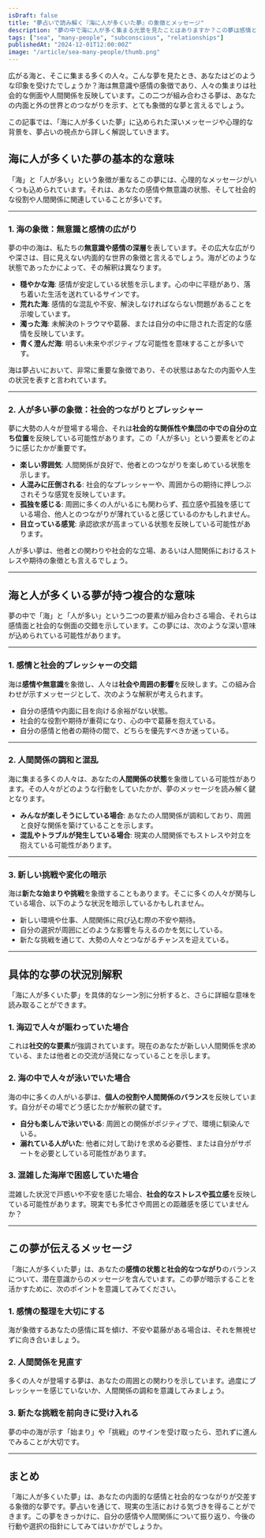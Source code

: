 ```yaml
---
isDraft: false
title: "夢占いで読み解く『海に人が多くいた夢』の象徴とメッセージ"
description: "夢の中で海に人が多く集まる光景を見たことはありますか？この夢は感情と社会的つながりを反映する特別なメッセージを秘めています。その深層的な意味について詳しく解説します。"
tags: ["sea", "many-people", "subconscious", "relationships"]
publishedAt: "2024-12-01T12:00:00Z"
image: "/article/sea-many-people/thumb.png"
---
```


広がる海と、そこに集まる多くの人々。こんな夢を見たとき、あなたはどのような印象を受けたでしょうか？海は無意識や感情の象徴であり、人々の集まりは社会的な側面や人間関係を反映しています。この二つが組み合わさる夢は、あなたの内面と外の世界とのつながりを示す、とても象徴的な夢と言えるでしょう。

この記事では、「海に人が多くいた夢」に込められた深いメッセージや心理的な背景を、夢占いの視点から詳しく解説していきます。

<TableOfContents />

## 海に人が多くいた夢の基本的な意味

「海」と「人が多い」という象徴が重なるこの夢には、心理的なメッセージがいくつも込められています。それは、あなたの感情や無意識の状態、そして社会的な役割や人間関係に関連していることが多いです。

---

### 1. 海の象徴：無意識と感情の広がり

夢の中の海は、私たちの<strong>無意識や感情の深層</strong>を表しています。その広大な広がりや深さは、目に見えない内面的な世界の象徴と言えるでしょう。海がどのような状態であったかによって、その解釈は異なります。

- <strong>穏やかな海</strong>:
  感情が安定している状態を示します。心の中に平穏があり、落ち着いた生活を送れているサインです。
- <strong>荒れた海</strong>: 感情的な混乱や不安、解決しなければならない問題があることを示唆しています。
- <strong>濁った海</strong>: 未解決のトラウマや葛藤、または自分の中に隠された否定的な感情を反映しています。
- <strong>青く澄んだ海</strong>: 明るい未来やポジティブな可能性を意味することが多いです。

海は夢占いにおいて、非常に重要な象徴であり、その状態はあなたの内面や人生の状況を表すと言われています。

---

### 2. 人が多い夢の象徴：社会的つながりとプレッシャー

夢に大勢の人々が登場する場合、それは<strong>社会的な関係性や集団の中での自分の立ち位置</strong>を反映している可能性があります。この「人が多い」という要素をどのように感じたかが重要です。

- <strong>楽しい雰囲気</strong>: 人間関係が良好で、他者とのつながりを楽しめている状態を示します。
- <strong>人混みに圧倒される</strong>: 社会的なプレッシャーや、周囲からの期待に押しつぶされそうな感覚を反映しています。
- <strong>孤独を感じる</strong>:
  周囲に多くの人がいるにも関わらず、孤立感や孤独を感じている場合、他人とのつながりが薄れていると感じているのかもしれません。
- <strong>目立っている感覚</strong>: 承認欲求が高まっている状態を反映している可能性があります。

人が多い夢は、他者との関わりや社会的な立場、あるいは人間関係におけるストレスや期待の象徴とも言えるでしょう。

---

## 海と人が多くいる夢が持つ複合的な意味

夢の中で「海」と「人が多い」という二つの要素が組み合わさる場合、それらは感情面と社会的な側面の交錯を示しています。この夢には、次のような深い意味が込められている可能性があります。

---

### 1. 感情と社会的プレッシャーの交錯

海は<strong>感情や無意識</strong>を象徴し、人々は<strong>社会や周囲の影響</strong>を反映します。この組み合わせが示すメッセージとして、次のような解釈が考えられます。

- 自分の感情や内面に目を向ける余裕がない状態。
- 社会的な役割や期待が重荷になり、心の中で葛藤を抱えている。
- 自分の感情と他者の期待の間で、どちらを優先すべきか迷っている。

---

### 2. 人間関係の調和と混乱

海に集まる多くの人々は、あなたの<strong>人間関係の状態</strong>を象徴している可能性があります。その人々がどのような行動をしていたかが、夢のメッセージを読み解く鍵となります。

- <strong>みんなが楽しそうにしている場合</strong>:
  あなたの人間関係が調和しており、周囲と良好な関係を築けていることを示します。
- <strong>混乱やトラブルが発生している場合</strong>: 現実の人間関係でもストレスや対立を抱えている可能性があります。

---

### 3. 新しい挑戦や変化の暗示

海は<strong>新たな始まりや挑戦</strong>を象徴することもあります。そこに多くの人々が関与している場合、以下のような状況を暗示しているかもしれません。

- 新しい環境や仕事、人間関係に飛び込む際の不安や期待。
- 自分の選択が周囲にどのような影響を与えるのかを気にしている。
- 新たな挑戦を通じて、大勢の人々とつながるチャンスを迎えている。

---

## 具体的な夢の状況別解釈

「海に人が多くいた夢」を具体的なシーン別に分析すると、さらに詳細な意味を読み取ることができます。

### 1. 海辺で人々が賑わっていた場合

これは<strong>社交的な要素</strong>が強調されています。現在のあなたが新しい人間関係を求めている、または他者との交流が活発になっていることを示します。

### 2. 海の中で人々が泳いでいた場合

海の中に多くの人がいる夢は、<strong>個人の役割や人間関係のバランス</strong>を反映しています。自分がその場でどう感じたかが解釈の鍵です。

- <strong>自分も楽しんで泳いでいる</strong>: 周囲との関係がポジティブで、環境に馴染んでいる。
- <strong>溺れている人がいた</strong>:
  他者に対して助けを求める必要性、または自分がサポートを必要としている可能性があります。

### 3. 混雑した海岸で困惑していた場合

混雑した状況で戸惑いや不安を感じた場合、<strong>社会的なストレスや孤立感</strong>を反映している可能性があります。現実でも多忙さや周囲との距離感を感じていませんか？

---

## この夢が伝えるメッセージ

「海に人が多くいた夢」は、あなたの<strong>感情の状態と社会的なつながり</strong>のバランスについて、潜在意識からのメッセージを含んでいます。この夢が暗示することを活かすために、次のポイントを意識してみてください。

### 1. 感情の整理を大切にする

海が象徴するあなたの感情に耳を傾け、不安や葛藤がある場合は、それを無視せずに向き合いましょう。

### 2. 人間関係を見直す

多くの人々が登場する夢は、あなたの周囲との関わりを示しています。過度にプレッシャーを感じていないか、人間関係の調和を意識してみましょう。

### 3. 新たな挑戦を前向きに受け入れる

夢の中の海が示す「始まり」や「挑戦」のサインを受け取ったら、恐れずに進んでみることが大切です。

---

## まとめ

「海に人が多くいた夢」は、あなたの内面的な感情と社会的なつながりが交差する象徴的な夢です。夢占いを通じて、現実の生活における気づきを得ることができます。この夢をきっかけに、自分の感情や人間関係について振り返り、今後の行動や選択の指針にしてみてはいかがでしょうか。
